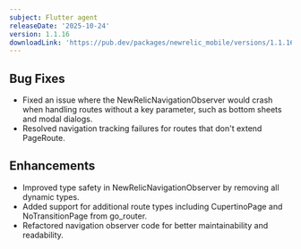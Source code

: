 ```yaml
---
subject: Flutter agent
releaseDate: '2025-10-24'
version: 1.1.16
downloadLink: 'https://pub.dev/packages/newrelic_mobile/versions/1.1.16'
---
```



## Bug Fixes
- Fixed an issue where the NewRelicNavigationObserver would crash when handling routes without a key parameter, such as bottom sheets and modal dialogs.
- Resolved navigation tracking failures for routes that don't extend PageRoute.

## Enhancements
- Improved type safety in NewRelicNavigationObserver by removing all dynamic types.
- Added support for additional route types including CupertinoPage and NoTransitionPage from go_router.
- Refactored navigation observer code for better maintainability and readability.